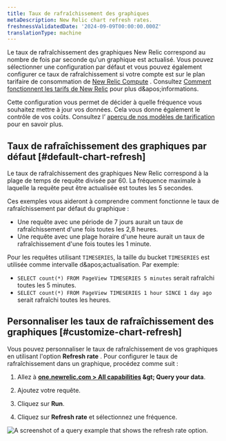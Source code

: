 ```yaml
---
title: Taux de rafraîchissement des graphiques
metaDescription: New Relic chart refresh rates.
freshnessValidatedDate: '2024-09-09T00:00:00.000Z'
translationType: machine
---
```


Le taux de rafraîchissement des graphiques New Relic correspond au nombre de fois par seconde qu'un graphique est actualisé. Vous pouvez sélectionner une configuration par défaut et vous pouvez également configurer ce taux de rafraîchissement si votre compte est sur le plan tarifaire de consommation de [New Relic Compute](https://newrelic.com/pricing/compute) . Consultez [Comment fonctionnent les tarifs de New Relic](/docs/accounts/accounts-billing/new-relic-one-pricing-billing/new-relic-one-pricing-billing/) pour plus d&amp;apos;informations.

Cette configuration vous permet de décider à quelle fréquence vous souhaitez mettre à jour vos données. Cela vous donne également le contrôle de vos coûts. Consultez l’ [aperçu de nos modèles de tarification](/docs/accounts/original-accounts-billing/original-product-based-pricing/overview-pricing-models/#determine-pricing) pour en savoir plus.

## Taux de rafraîchissement des graphiques par défaut [#default-chart-refresh]

Le taux de rafraîchissement des graphiques New Relic correspond à la plage de temps de requête divisée par 60. La fréquence maximale à laquelle la requête peut être actualisée est toutes les 5 secondes.

Ces exemples vous aideront à comprendre comment fonctionne le taux de rafraîchissement par défaut du graphique :

* Une requête avec une période de 7 jours aurait un taux de rafraîchissement d'une fois toutes les 2,8 heures.
* Une requête avec une plage horaire d'une heure aurait un taux de rafraîchissement d'une fois toutes les 1 minute.

Pour les requêtes utilisant `TIMESERIES`, la taille du bucket `TIMESERIES` est utilisée comme intervalle d&amp;apos;actualisation. Par exemple:

* `SELECT count(*) FROM PageView TIMESERIES 5 minutes` serait rafraîchi toutes les 5 minutes.
* `SELECT count(*) FROM PageView TIMESERIES 1 hour SINCE 1 day ago` serait rafraîchi toutes les heures.

## Personnaliser les taux de rafraîchissement des graphiques [#customize-chart-refresh]

Vous pouvez personnaliser le taux de rafraîchissement de vos graphiques en utilisant l'option <DNT>**Refresh rate**</DNT> . Pour configurer le taux de rafraîchissement dans un graphique, procédez comme suit :

1. Allez à <DNT>**[one.newrelic.com &gt; All capabilities](https://one.newrelic.com/all-capabilities) &amp;gt; Query your data**</DNT>.

2. Ajoutez votre requête.

3. Cliquez sur <DNT>**Run**</DNT>.

4. Cliquez sur <DNT>**Refresh rate**</DNT> et sélectionnez une fréquence.

<img title="A query example that shows the refresh rate option." alt="A screenshot of a query example that shows the refresh rate option." src="/images/queries-nrql_screenshot-crop_refresh-rate.webp" />
